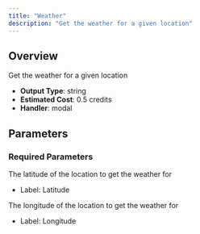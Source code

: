 ```yaml
---
title: "Weather"
description: "Get the weather for a given location"
---
```


## Overview

Get the weather for a given location

- **Output Type**: string
- **Estimated Cost**: 0.5 credits
- **Handler**: modal

## Parameters

### Required Parameters

<ParamField body="lat" type="float" required>
  The latitude of the location to get the weather for

  - Label: Latitude
</ParamField>

<ParamField body="lon" type="float" required>
  The longitude of the location to get the weather for

  - Label: Longitude
</ParamField>

